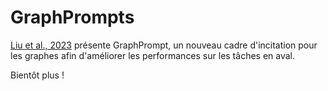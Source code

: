 # GraphPrompts

[Liu et al., 2023](https://arxiv.org/abs/2302.08043) présente GraphPrompt, un nouveau cadre d'incitation pour les graphes afin d'améliorer les performances sur les tâches en aval.

Bientôt plus !